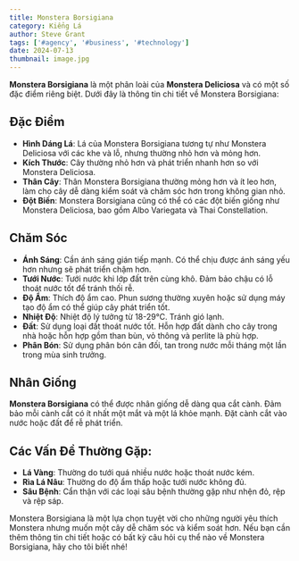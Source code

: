 ---
title: Monstera Borsigiana
category: Kiểng Lá
author: Steve Grant
tags: ['#agency', '#business', '#technology']
date: 2024-07-13
thumbnail: image.jpg
---

**Monstera Borsigiana** là một phân loài của **Monstera Deliciosa** và có một số đặc điểm riêng biệt. Dưới đây là thông tin chi tiết 
về Monstera Borsigiana:

## Đặc Điểm

- **Hình Dáng Lá**: Lá của Monstera Borsigiana tương tự như Monstera Deliciosa với các khe và lỗ, nhưng thường nhỏ hơn và mỏng hơn.
- **Kích Thước**: Cây thường nhỏ hơn và phát triển nhanh hơn so với Monstera Deliciosa.
- **Thân Cây**: Thân Monstera Borsigiana thường mỏng hơn và ít leo hơn, làm cho cây dễ dàng kiểm soát và chăm sóc hơn trong không gian nhỏ.
- **Đột Biến**: Monstera Borsigiana cũng có thể có các đột biến giống như Monstera Deliciosa, bao gồm Albo Variegata và Thai Constellation.


## Chăm Sóc

- **Ánh Sáng**: Cần ánh sáng gián tiếp mạnh. Có thể chịu được ánh sáng yếu hơn nhưng sẽ phát triển chậm hơn.
- **Tưới Nước**: Tưới nước khi lớp đất trên cùng khô. Đảm bảo chậu có lỗ thoát nước tốt để tránh thối rễ.
- **Độ Ẩm**: Thích độ ẩm cao. Phun sương thường xuyên hoặc sử dụng máy tạo độ ẩm có thể giúp cây phát triển tốt.
- **Nhiệt Độ**: Nhiệt độ lý tưởng từ 18-29°C. Tránh gió lạnh.
- **Đất**: Sử dụng loại đất thoát nước tốt. Hỗn hợp đất dành cho cây trong nhà hoặc hỗn hợp gồm than bùn, vỏ thông và perlite là phù hợp.
- **Phân Bón**: Sử dụng phân bón cân đối, tan trong nước mỗi tháng một lần trong mùa sinh trưởng.

## Nhân Giống

**Monstera Borsigiana** có thể được nhân giống dễ dàng qua cắt cành. Đảm bảo mỗi cành cắt có ít nhất một mắt và một lá khỏe mạnh. 
Đặt cành cắt vào nước hoặc đất để rễ phát triển.

## Các Vấn Đề Thường Gặp:

- **Lá Vàng**: Thường do tưới quá nhiều nước hoặc thoát nước kém.
- **Rìa Lá Nâu**: Thường do độ ẩm thấp hoặc tưới nước không đủ.
- **Sâu Bệnh**: Cẩn thận với các loại sâu bệnh thường gặp như nhện đỏ, rệp và rệp sáp.


Monstera Borsigiana là một lựa chọn tuyệt vời cho những người yêu thích Monstera nhưng muốn một cây dễ chăm sóc và kiểm soát hơn. 
Nếu bạn cần thêm thông tin chi tiết hoặc có bất kỳ câu hỏi cụ thể nào về Monstera Borsigiana, hãy cho tôi biết nhé!








